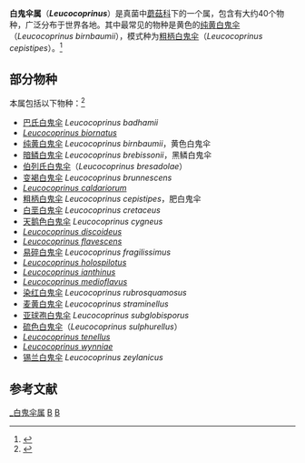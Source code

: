 {{Automatic taxobox
| taxon = Leucocoprinus
| image = Leucocoprinus birnbaumii 56049.jpg
| image_caption = 纯黄白鬼伞
| authority = ([[Narcisse_Théophile_Patouillard|Pat.]], 1888)
| type_species = 粗柄白鬼伞
| type_species_authority = ([[James_Sowerby|Sowerby]]) Pat. (as ''cepaestipes'')
}}
'''白鬼伞属'''（'''''Leucocoprinus'''''）是真菌中[[蘑菇科|蘑菇科]]下的一个属，包含有大约40个物种，广泛分布于世界各地。其中最常见的物种是黄色的[[纯黄白鬼伞|纯黄白鬼伞]]（''Leucocoprinus birnbaumii''），模式种为[[粗柄白鬼伞|粗柄白鬼伞]]（''Leucocoprinus cepistipes''）。<ref name=Kirk2008>{{cite book |author=Kirk PM, Cannon PF, Minter DW, Stalpers JA. |title=Dictionary of the Fungi |url=https://archive.org/details/dictionaryfungit00kirk |edition=10th |publisher=CABI |location=Wallingford |year=2008|page=[https://archive.org/details/dictionaryfungit00kirk/page/374 374]|isbn=978-0-85199-826-8}}</ref>

== 部分物种 ==
本属包括以下物种：<ref>{{cite web |title=Leucocoprinus Pat., 1888 |url=https://www.gbif.org/species/2535536 |website=GBIF}}</ref>
* [[巴氏白鬼伞|巴氏白鬼伞]] ''Leucocoprinus badhamii''
*''[[Leucocoprinus_biornatus|Leucocoprinus biornatus]]''
* [[纯黄白鬼伞|纯黄白鬼伞]] ''Leucocoprinus birnbaumii''，黄色白鬼伞
* [[暗鳞白鬼伞|暗鳞白鬼伞]] ''Leucocoprinus brebissonii''，黑鳞白鬼伞
* [[伯列氏白鬼伞|伯列氏白鬼伞]]（''Leucocoprinus bresadolae''）
* [[变褐白鬼伞|变褐白鬼伞]] ''Leucocoprinus brunnescens''
*''[[Leucocoprinus_caldariorum|Leucocoprinus caldariorum]]''
* [[粗柄白鬼伞|粗柄白鬼伞]] ''Leucocoprinus cepistipes''，肥白鬼伞
* [[白垩白鬼伞|白垩白鬼伞]] ''Leucocoprinus cretaceus''
* [[天鹅色白鬼伞|天鹅色白鬼伞]] ''Leucocoprinus cygneus''
*''[[Leucocoprinus_discoideus|Leucocoprinus discoideus]]''
*''[[Leucocoprinus_flavescens|Leucocoprinus flavescens]]''
* [[易碎白鬼伞|易碎白鬼伞]] ''Leucocoprinus fragilissimus''
*''[[Leucocoprinus_holospilotus|Leucocoprinus holospilotus]]''
*''[[Leucocoprinus_ianthinus|Leucocoprinus ianthinus]]''
*''[[Leucocoprinus_medioflavus|Leucocoprinus medioflavus]]''
* [[染红白鬼伞|染红白鬼伞]] ''Leucocoprinus rubrosquamosus''
* [[麦黄白鬼伞|麦黄白鬼伞]] ''Leucocoprinus straminellus''
* [[亚球孢白鬼伞|亚球孢白鬼伞]] ''Leucocoprinus subglobisporus''
* [[硫色白鬼伞|硫色白鬼伞]]（''Leucocoprinus sulphurellus''）
*''[[Leucocoprinus_tenellus|Leucocoprinus tenellus]]''
*''[[Leucocoprinus_wynniae|Leucocoprinus wynniae]]''
* [[锡兰白鬼伞|锡兰白鬼伞]] ''Leucocoprinus zeylanicus''

==参考文献==
{{reflist}}

{{commonscat|Leucocoprinus}}
{{Taxonbar}}

[[Category:_白鬼伞属|]]
[[Category:_蘑菇科|B]]
[[Category:_1888年描述的分类群|B]]